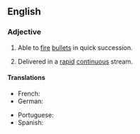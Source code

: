 {{also|rapid fire}}
==English==

===Adjective===
{{en-adj|head=[[rapid]]-[[fire]]}}

# {{lb|en|of a gun}} Able to [[fire]] [[bullet]]s in quick succession.
# {{lb|en|of a series of questions, etc.}} Delivered in a [[rapid]] [[continuous]] stream.

====Translations====
{{trans-top|able to fire bullets in quick succession}}
* French: {{t+|fr|feu roulant}}
* German: {{t|de|Schnellfeuer|alt=Schnellfeuer-}}
{{trans-mid}}
* Portuguese: {{t|pt|tiro rápido|m}}
* Spanish: {{t|es|tiro rápido|m}}
{{trans-bottom}}